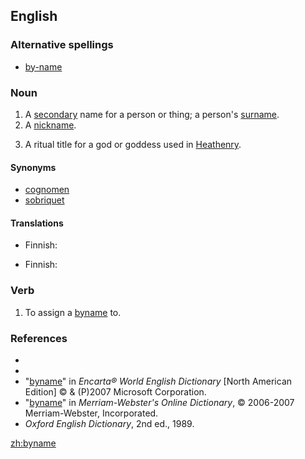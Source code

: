 ==English==

===Alternative spellings===
*[[by-name]]

===Noun===
{{en-noun}}

# A [[secondary]] name for a person or thing; a person's [[surname]].
# A [[nickname]].
# {{context|paganism}} A ritual title for a god or goddess used in  [[Heathenry]].


====Synonyms====
*[[cognomen]]
*[[sobriquet]]

====Translations====
{{trans-top|surname}}
* Finnish: {{t+|fi|sukunimi}}
{{trans-mid}}
{{trans-bottom}}

{{trans-top|nickname}}
* Finnish: {{t-|fi|liikanimi}}
{{trans-mid}}
{{trans-bottom}}

===Verb===
{{en-verb|bynam|es}}

#{{context|transitive|archaic}} To assign a [[byname]] to.

===References===
*{{R:Webster 1913}}
*{{R:Dictionary.com}}
*"[http://encarta.msn.com/dictionary_/byname.html byname]" in ''Encarta® World English Dictionary'' [North American Edition] © & (P)2007 Microsoft Corporation.
*"[http://www.m-w.com/cgi-bin/dictionary?book=Dictionary&va=byname byname]" in ''Merriam-Webster's Online Dictionary'', © 2006-2007 Merriam-Webster, Incorporated.
*''Oxford English Dictionary'', 2nd ed., 1989.

[[zh:byname]]